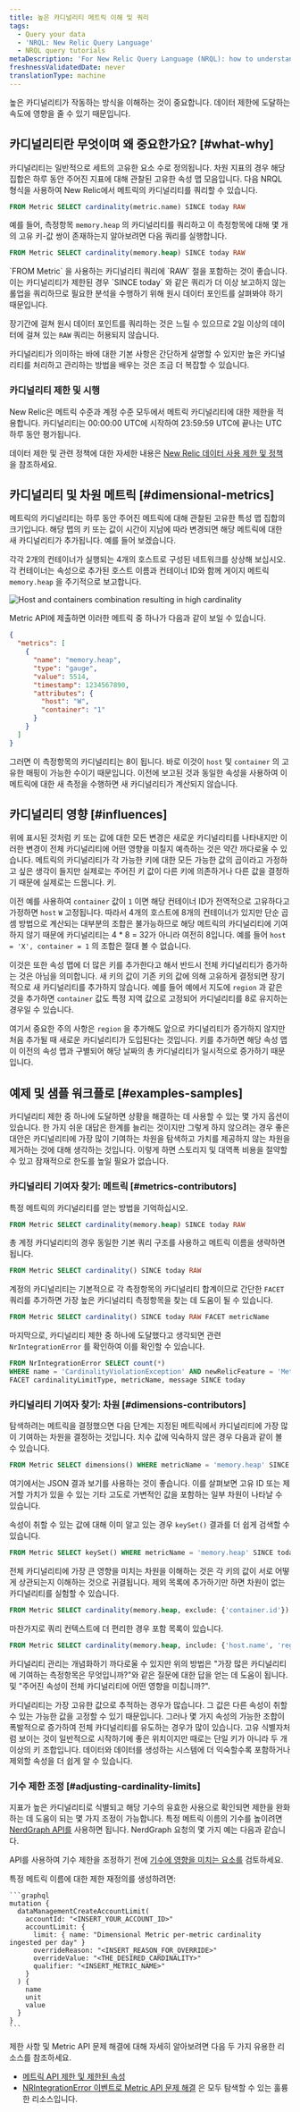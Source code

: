 ```yaml
---
title: 높은 카디널리티 메트릭 이해 및 쿼리
tags:
  - Query your data
  - 'NRQL: New Relic Query Language'
  - NRQL query tutorials
metaDescription: 'For New Relic Query Language (NRQL): how to understand high cardinality metrics and successfully query for them using NRQL.'
freshnessValidatedDate: never
translationType: machine
---
```


높은 카디널리티가 작동하는 방식을 이해하는 것이 중요합니다. 데이터 제한에 도달하는 속도에 영향을 줄 수 있기 때문입니다.

## 카디널리티란 무엇이며 왜 중요한가요? [#what-why]

카디널리티는 일반적으로 세트의 고유한 요소 수로 정의됩니다. 차원 지표의 경우 해당 집합은 하루 동안 주어진 지표에 대해 관찰된 고유한 속성 맵 모음입니다. 다음 NRQL 형식을 사용하여 New Relic에서 메트릭의 카디널리티를 쿼리할 수 있습니다.

```sql
FROM Metric SELECT cardinality(metric.name) SINCE today RAW
```

예를 들어, 측정항목 `memory.heap` 의 카디널리티를 쿼리하고 이 측정항목에 대해 몇 개의 고유 키-값 쌍이 존재하는지 알아보려면 다음 쿼리를 실행합니다.

```sql
FROM Metric SELECT cardinality(memory.heap) SINCE today RAW
```

<Callout variant="tip">
  `FROM Metric` 을 사용하는 카디널리티 쿼리에 `RAW` 절을 포함하는 것이 좋습니다. 이는 카디널리티가 제한된 경우 `SINCE today` 와 같은 쿼리가 더 이상 보고하지 않는 롤업을 쿼리하므로 필요한 분석을 수행하기 위해 원시 데이터 포인트를 살펴봐야 하기 때문입니다.

  장기간에 걸쳐 원시 데이터 포인트를 쿼리하는 것은 느릴 수 있으므로 2일 이상의 데이터에 걸쳐 있는 `RAW` 쿼리는 허용되지 않습니다.
</Callout>

카디널리티가 의미하는 바에 대한 기본 사항은 간단하게 설명할 수 있지만 높은 카디널리티를 처리하고 관리하는 방법을 배우는 것은 조금 더 복잡할 수 있습니다.

### 카디널리티 제한 및 시행

New Relic은 메트릭 수준과 계정 수준 모두에서 메트릭 카디널리티에 대한 제한을 적용합니다. 카디널리티는 00:00:00 UTC에 시작하여 23:59:59 UTC에 끝나는 UTC 하루 동안 평가됩니다.

데이터 제한 및 관련 정책에 대한 자세한 내용은 [New Relic 데이터 사용 제한 및 정책](/docs/licenses/license-information/general-usage-licenses/new-relic-data-usage-limits-policies/) 을 참조하세요.

## 카디널리티 및 차원 메트릭 [#dimensional-metrics]

메트릭의 카디널리티는 하루 동안 주어진 메트릭에 대해 관찰된 고유한 특성 맵 집합의 크기입니다. 해당 맵의 키 또는 값이 시간이 지남에 따라 변경되면 해당 메트릭에 대한 새 카디널리티가 추가됩니다. 예를 들어 보겠습니다.

각각 2개의 컨테이너가 실행되는 4개의 호스트로 구성된 네트워크를 상상해 보십시오. 각 컨테이너는 속성으로 추가된 호스트 이름과 컨테이너 ID와 함께 게이지 메트릭 `memory.heap` 을 주기적으로 보고합니다.

<img title="Multiple hosts with multiple containers" alt="Host and containers combination resulting in high cardinality" src="/images/queries-nrql_diagram_high-cardinality-metrics.webp" />

Metric API에 제출하면 이러한 메트릭 중 하나가 다음과 같이 보일 수 있습니다.

```json
{
  "metrics": [
    {
      "name": "memory.heap",
      "type": "gauge",
      "value": 5514,
      "timestamp": 1234567890,
      "attributes": {
        "host": "W",
        "container": "1"
      }
    }
  ]
}
```

그러면 이 측정항목의 카디널리티는 8이 됩니다. 바로 이것이 `host` 및 `container` 의 고유한 매핑이 가능한 수이기 때문입니다. 이전에 보고된 것과 동일한 속성을 사용하여 이 메트릭에 대한 새 측정을 수행하면 새 카디널리티가 계산되지 않습니다.

## 카디널리티 영향 [#influences]

위에 표시된 것처럼 키 또는 값에 대한 모든 변경은 새로운 카디널리티를 나타내지만 이러한 변경이 전체 카디널리티에 어떤 영향을 미칠지 예측하는 것은 약간 까다로울 수 있습니다. 메트릭의 카디널리티가 각 가능한 키에 대한 모든 가능한 값의 곱이라고 가정하고 싶은 생각이 들지만 실제로는 주어진 키 값이 다른 키에 의존하거나 다른 값을 결정하기 때문에 실제로는 드뭅니다. 키.

이전 예를 사용하여 `container` 값이 `1` 이면 해당 컨테이너 ID가 전역적으로 고유하다고 가정하면 `host` `W` 고정됩니다. 따라서 4개의 호스트에 8개의 컨테이너가 있지만 단순 곱셈 방법으로 계산되는 대부분의 조합은 불가능하므로 해당 메트릭의 카디널리티에 기여하지 않기 때문에 카디널리티는 4 \* 8 = 32가 아니라 여전히 8입니다. 예를 들어 `host = 'X', container = 1` 의 조합은 절대 볼 수 없습니다.

이것은 또한 속성 맵에 더 많은 키를 추가한다고 해서 반드시 전체 카디널리티가 증가하는 것은 아님을 의미합니다. 새 키의 값이 기존 키의 값에 의해 고유하게 결정되면 장기적으로 새 카디널리티를 추가하지 않습니다. 예를 들어 예에서 지도에 `region` 과 같은 것을 추가하면 `container` 값도 특정 지역 값으로 고정되어 카디널리티를 8로 유지하는 경우일 수 있습니다.

여기서 중요한 주의 사항은 `region` 을 추가해도 앞으로 카디널리티가 증가하지 않지만 처음 추가될 때 새로운 카디널리티가 도입된다는 것입니다. 키를 추가하면 해당 속성 맵이 이전의 속성 맵과 구별되어 해당 날짜의 총 카디널리티가 일시적으로 증가하기 때문입니다.

## 예제 및 샘플 워크플로 [#examples-samples]

카디널리티 제한 중 하나에 도달하면 상황을 해결하는 데 사용할 수 있는 몇 가지 옵션이 있습니다. 한 가지 쉬운 대답은 한계를 늘리는 것이지만 그렇게 하지 않으려는 경우 좋은 대안은 카디널리티에 가장 많이 기여하는 차원을 탐색하고 가치를 제공하지 않는 차원을 제거하는 것에 대해 생각하는 것입니다. 이렇게 하면 스토리지 및 대역폭 비용을 절약할 수 있고 잠재적으로 한도를 높일 필요가 없습니다.

### 카디널리티 기여자 찾기: 메트릭 [#metrics-contributors]

특정 메트릭의 카디널리티를 얻는 방법을 기억하십시오.

```sql
FROM Metric SELECT cardinality(memory.heap) SINCE today RAW
```

총 계정 카디널리티의 경우 동일한 기본 쿼리 구조를 사용하고 메트릭 이름을 생략하면 됩니다.

```sql
FROM Metric SELECT cardinality() SINCE today RAW
```

계정의 카디널리티는 기본적으로 각 측정항목의 카디널리티 합계이므로 간단한 `FACET` 쿼리를 추가하면 가장 높은 카디널리티 측정항목을 찾는 데 도움이 될 수 있습니다.

```sql
FROM Metric SELECT cardinality() SINCE today RAW FACET metricName
```

마지막으로, 카디널리티 제한 중 하나에 도달했다고 생각되면 관련 `NrIntegrationError` 를 확인하여 이를 확인할 수 있습니다.

```sql
FROM NrIntegrationError SELECT count(*) 
WHERE name = 'CardinalityViolationException' AND newRelicFeature = 'Metrics' 
FACET cardinalityLimitType, metricName, message SINCE today 
```

### 카디널리티 기여자 찾기: 차원 [#dimensions-contributors]

탐색하려는 메트릭을 결정했으면 다음 단계는 지정된 메트릭에서 카디널리티에 가장 많이 기여하는 차원을 결정하는 것입니다. 치수 값에 익숙하지 않은 경우 다음과 같이 볼 수 있습니다.

```sql
FROM Metric SELECT dimensions() WHERE metricName = 'memory.heap' SINCE today RAW
```

여기에서는 JSON 결과 보기를 사용하는 것이 좋습니다. 이를 살펴보면 고유 ID 또는 제거할 가치가 있을 수 있는 기타 고도로 가변적인 값을 포함하는 일부 차원이 나타날 수 있습니다.

속성이 취할 수 있는 값에 대해 이미 알고 있는 경우 `keySet()` 결과를 더 쉽게 검색할 수 있습니다.

```sql
FROM Metric SELECT keySet() WHERE metricName = 'memory.heap' SINCE today RAW
```

전체 카디널리티에 가장 큰 영향을 미치는 차원을 이해하는 것은 각 키의 값이 서로 어떻게 상관되는지 이해하는 것으로 귀결됩니다. 제외 목록에 추가하기만 하면 차원이 없는 카디널리티를 실험할 수 있습니다.

```sql
FROM Metric SELECT cardinality(memory.heap, exclude: {'container.id'}) SINCE today RAW
```

마찬가지로 쿼리 컨텍스트에 더 편리한 경우 포함 목록이 있습니다.

```sql
FROM Metric SELECT cardinality(memory.heap, include: {'host.name', 'region'}) SINCE today RAW
```

카디널리티 관리는 개념화하기 까다로울 수 있지만 위의 방법은 &quot;가장 많은 카디널리티에 기여하는 측정항목은 무엇입니까?&quot;와 같은 질문에 대한 답을 얻는 데 도움이 됩니다. 및 &quot;주어진 속성이 전체 카디널리티에 어떤 영향을 미칩니까?&quot;.

카디널리티는 가장 고유한 값으로 추적하는 경우가 많습니다. 그 값은 다른 속성이 취할 수 있는 가능한 값을 고정할 수 있기 때문입니다. 그러나 몇 가지 속성의 가능한 조합이 폭발적으로 증가하여 전체 카디널리티를 유도하는 경우가 많이 있습니다. 고유 식별자처럼 보이는 것이 일반적으로 시작하기에 좋은 위치이지만 때로는 단일 키가 아니라 두 개 이상의 키 조합입니다. 데이터와 데이터를 생성하는 시스템에 더 익숙할수록 포함하거나 제외할 속성을 더 쉽게 알 수 있습니다.

### 기수 제한 조정 [#adjusting-cardinality-limits]

지표가 높은 카디널리티로 식별되고 해당 기수의 유효한 사용으로 확인되면 제한을 완화하는 데 도움이 되는 몇 가지 조정이 가능합니다. 특정 메트릭 이름의 기수를 높이려면 [NerdGraph API를](/docs/apis/nerdgraph/get-started/introduction-new-relic-nerdgraph) 사용하면 됩니다. NerdGraph 요청의 몇 가지 예는 다음과 같습니다.

API를 사용하여 기수 제한을 조정하기 전에 [기수에 영향을 미치는 요소를](#influences) 검토하세요.

<CollapserGroup>
  <Collapser id="api-create-qualified-limit-override" title="메트릭 이름에 대한 제한 재정의 생성">
    특정 메트릭 이름에 대한 제한 재정의를 생성하려면:

    ```graphql
    mutation {
      dataManagementCreateAccountLimit(
        accountId: "<INSERT_YOUR_ACCOUNT_ID>"
        accountLimit: {
          limit: { name: "Dimensional Metric per-metric cardinality ingested per day" }
          overrideReason: "<INSERT_REASON_FOR_OVERRIDE>"
          overrideValue: "<THE_DESIRED_CARDINALITY>"
          qualifier: "<INSERT_METRIC_NAME>"
        }
      ) {
        name
        unit
        value
      }
    }
    ```
  </Collapser>
</CollapserGroup>

<Callout variant="tip">
  제한 사항 및 Metric API 문제 해결에 대해 자세히 알아보려면 다음 두 가지 유용한 리소스를 참조하세요.

  * [메트릭 API 제한 및 제한된 속성](/docs/telemetry-data-platform/ingest-apis/metric-api/metric-api-limits-restricted-attributes/)
  * [NRIntegrationError 이벤트로 Metric API 문제 해결](/docs/telemetry-data-platform/ingest-apis/metric-api/troubleshoot-nrintegrationerror-events/) 은 모두 탐색할 수 있는 훌륭한 리소스입니다.
</Callout>